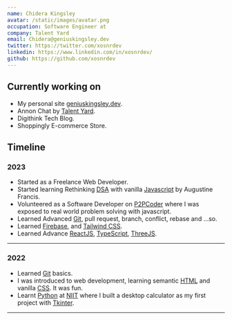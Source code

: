 ```yaml
---
name: Chidera Kingsley
avatar: /static/images/avatar.png
occupation: Software Engineer at
company: Talent Yard
email: Chidera@geniuskingsley.dev
twitter: https://twitter.com/xosnrdev
linkedin: https://www.linkedin.com/in/xosnrdev/
github: https://github.com/xosnrdev
---
```


## Currently working on

- My personal site [geniuskingsley.dev](/).
- Annon Chat by [Talent Yard](https://annon-chat.vercel.app/).
- Digithink Tech Blog.
- Shoppingly E-commerce Store.

## Timeline

### 2023

- Started as a Freelance Web Developer.
- Started learning Rethinking [DSA](https://book.tryporpra.com/) with vanilla [Javascript](https://javascript.info) by Augustine Francis.
- Volunteered as a Software Developer on [P2PCoder](https://github.com/world-wide-techies/P2PCoder) where I was exposed to real world problem solving with javascript.
- Learned Advanced [Git](https://git-scm.com/book/en/v2/Getting-Started-About-Version-Control), pull request, branch, conflict, rebase and ...so.
- Learned [Firebase](https://firebase.google.com/), and [Tailwind CSS](https://tailwindcss.com/).
- Learned Advance [ReactJS](https://reactjs.org/), [TypeScript](https://www.typescriptlang.org/), [ThreeJS](https://threejs.org/).

---

### 2022

- Learned [Git](https://git-scm.com/book/en/v2/Getting-Started-About-Version-Control) basics.
- I was introduced to web development, learning semantic [HTML](https://www.w3schools.com/html/html_intro.asp) and vanilla [CSS](https://www.w3schools.com/css/css_intro.asp). It was fun.
- Learnt [Python](https://www.w3schools.com/python/python_intro.asp) at [NIIT](https://www.niit.com/nigeria) where I built a desktop calculator as my first project with [Tkinter](https://www.geeksforgeeks.org/introduction-to-tkinter/).

---
